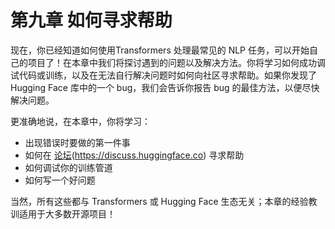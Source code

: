 # 第九章 如何寻求帮助

现在，你已经知道如何使用Transformers 处理最常见的 NLP 任务，可以开始自己的项目了！在本章中我们将探讨遇到的问题以及解决方法。你将学习如何成功调试代码或训练，以及在无法自行解决问题时如何向社区寻求帮助。如果你发现了 Hugging Face 库中的一个 bug，我们会告诉你报告 bug 的最佳方法，以便尽快解决问题。

更准确地说，在本章中，你将学习：

- 出现错误时要做的第一件事
- 如何在 [论坛](https://discuss.huggingface.co)(https://discuss.huggingface.co) 寻求帮助 
- 如何调试你的训练管道
- 如何写一个好问题

当然，所有这些都与 Transformers 或 Hugging Face 生态无关；本章的经验教训适用于大多数开源项目！
